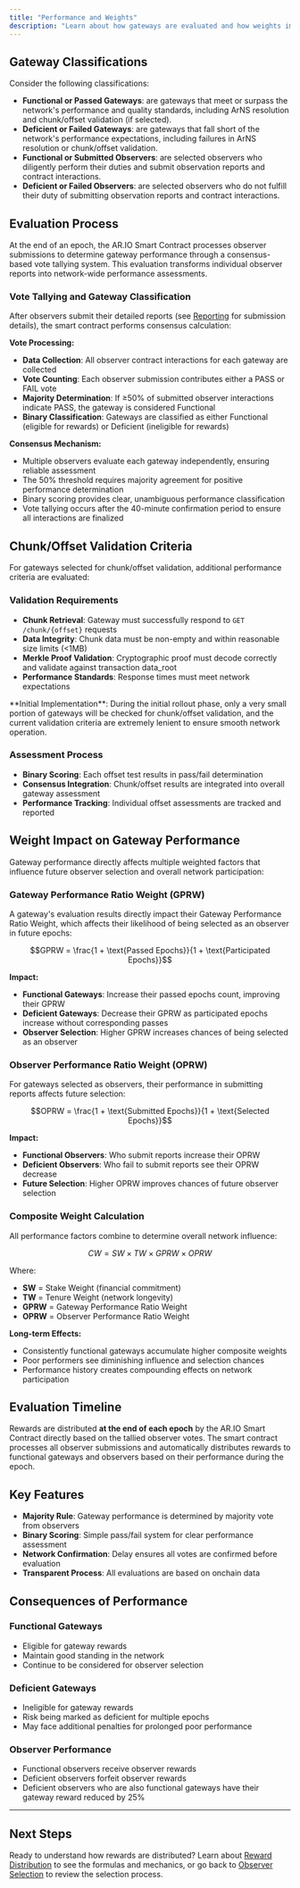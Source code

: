 ```yaml
---
title: "Performance and Weights"
description: "Learn about how gateways are evaluated and how weights impact observer selection"
---
```


## Gateway Classifications

Consider the following classifications:

- **Functional or Passed Gateways**: are gateways that meet or surpass the network's performance and quality standards, including ArNS resolution and chunk/offset validation (if selected).
- **Deficient or Failed Gateways**: are gateways that fall short of the network's performance expectations, including failures in ArNS resolution or chunk/offset validation.
- **Functional or Submitted Observers**: are selected observers who diligently perform their duties and submit observation reports and contract interactions.
- **Deficient or Failed Observers**: are selected observers who do not fulfill their duty of submitting observation reports and contract interactions.

## Evaluation Process

At the end of an epoch, the AR.IO Smart Contract processes observer submissions to determine gateway performance through a consensus-based vote tallying system. This evaluation transforms individual observer reports into network-wide performance assessments.

### Vote Tallying and Gateway Classification

After observers submit their detailed reports (see [Reporting](/learn/oip/reporting) for submission details), the smart contract performs consensus calculation:

**Vote Processing:**

- **Data Collection**: All observer contract interactions for each gateway are collected
- **Vote Counting**: Each observer submission contributes either a PASS or FAIL vote
- **Majority Determination**: If ≥50% of submitted observer interactions indicate PASS, the gateway is considered Functional
- **Binary Classification**: Gateways are classified as either Functional (eligible for rewards) or Deficient (ineligible for rewards)

**Consensus Mechanism:**

- Multiple observers evaluate each gateway independently, ensuring reliable assessment
- The 50% threshold requires majority agreement for positive performance determination
- Binary scoring provides clear, unambiguous performance classification
- Vote tallying occurs after the 40-minute confirmation period to ensure all interactions are finalized

## Chunk/Offset Validation Criteria

For gateways selected for chunk/offset validation, additional performance criteria are evaluated:

### Validation Requirements

- **Chunk Retrieval**: Gateway must successfully respond to `GET /chunk/{offset}` requests
- **Data Integrity**: Chunk data must be non-empty and within reasonable size limits (&lt;1MB)
- **Merkle Proof Validation**: Cryptographic proof must decode correctly and validate against transaction data_root
- **Performance Standards**: Response times must meet network expectations

<Callout type="info">
  **Initial Implementation**: During the initial rollout phase, only a very
  small portion of gateways will be checked for chunk/offset validation, and the
  current validation criteria are extremely lenient to ensure smooth network
  operation.
</Callout>

### Assessment Process

- **Binary Scoring**: Each offset test results in pass/fail determination
- **Consensus Integration**: Chunk/offset results are integrated into overall gateway assessment
- **Performance Tracking**: Individual offset assessments are tracked and reported

## Weight Impact on Gateway Performance

Gateway performance directly affects multiple weighted factors that influence future observer selection and overall network participation:

### Gateway Performance Ratio Weight (GPRW)

A gateway's evaluation results directly impact their Gateway Performance Ratio Weight, which affects their likelihood of being selected as an observer in future epochs:

```math
GPRW = \frac{1 + \text{Passed Epochs}}{1 + \text{Participated Epochs}}
```

**Impact:**

- **Functional Gateways**: Increase their passed epochs count, improving their GPRW
- **Deficient Gateways**: Decrease their GPRW as participated epochs increase without corresponding passes
- **Observer Selection**: Higher GPRW increases chances of being selected as an observer

### Observer Performance Ratio Weight (OPRW)

For gateways selected as observers, their performance in submitting reports affects future selection:

```math
OPRW = \frac{1 + \text{Submitted Epochs}}{1 + \text{Selected Epochs}}
```

**Impact:**

- **Functional Observers**: Who submit reports increase their OPRW
- **Deficient Observers**: Who fail to submit reports see their OPRW decrease
- **Future Selection**: Higher OPRW improves chances of future observer selection

### Composite Weight Calculation

All performance factors combine to determine overall network influence:

```math
CW = SW \times TW \times GPRW \times OPRW
```

Where:

- **SW** = Stake Weight (financial commitment)
- **TW** = Tenure Weight (network longevity)
- **GPRW** = Gateway Performance Ratio Weight
- **OPRW** = Observer Performance Ratio Weight

**Long-term Effects:**

- Consistently functional gateways accumulate higher composite weights
- Poor performers see diminishing influence and selection chances
- Performance history creates compounding effects on network participation

## Evaluation Timeline

Rewards are distributed **at the end of each epoch** by the AR.IO Smart Contract directly based on the tallied observer votes. The smart contract processes all observer submissions and automatically distributes rewards to functional gateways and observers based on their performance during the epoch.

## Key Features

- **Majority Rule**: Gateway performance is determined by majority vote from observers
- **Binary Scoring**: Simple pass/fail system for clear performance assessment
- **Network Confirmation**: Delay ensures all votes are confirmed before evaluation
- **Transparent Process**: All evaluations are based on onchain data

## Consequences of Performance

### Functional Gateways

- Eligible for gateway rewards
- Maintain good standing in the network
- Continue to be considered for observer selection

### Deficient Gateways

- Ineligible for gateway rewards
- Risk being marked as deficient for multiple epochs
- May face additional penalties for prolonged poor performance

### Observer Performance

- Functional observers receive observer rewards
- Deficient observers forfeit observer rewards
- Deficient observers who are also functional gateways have their gateway reward reduced by 25%

---

## Next Steps

Ready to understand how rewards are distributed? Learn about [Reward Distribution](/learn/oip/reward-distribution) to see the formulas and mechanics, or go back to [Observer Selection](/learn/oip/observer-selection) to review the selection process.
